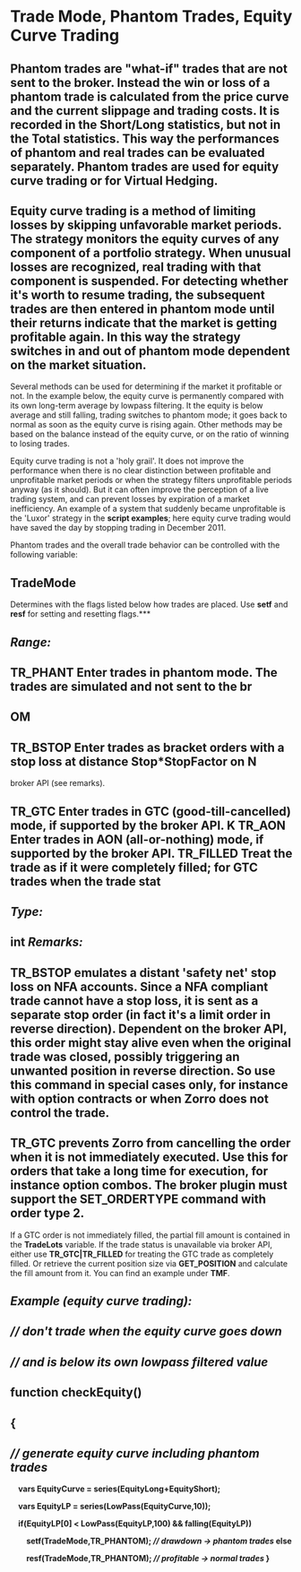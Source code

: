 # ﻿Trade  Mode,  Phantom  Trades,  Equity  Curve Trading 

## Phantom trades are "what-if" trades that are not sent to the broker. Instead the win or loss of a phantom trade is calculated from the price curve and the current slippage and trading costs. It is recorded in the Short/Long statistics, but not in the Total statistics. This way the performances of phantom and real trades can be evaluated separately. Phantom trades are used for equity curve trading or for Virtual Hedging. 

## Equity curve trading is a method of limiting losses by skipping unfavorable market periods. The strategy monitors the equity curves of any component of a portfolio strategy. When unusual losses are recognized, real trading with that component is suspended. For detecting whether it's worth to resume trading, the subsequent trades are then entered in phantom mode until their returns indicate that the market is getting profitable again. In this way the strategy switches in and out of phantom mode dependent on the market situation. 

Several methods can be used for determining if the market it profitable or not. In the example below, the equity curve is permanently compared with its own long-term average by lowpass filtering. It the equity is below average and still falling, trading switches to phantom mode; it goes back to normal as soon as the equity curve is rising again. Other methods may be based on the balance instead of the equity curve, or on the ratio of winning to losing trades. 

Equity curve trading is not a 'holy grail'. It does not improve the performance when there is no clear distinction between profitable and unprofitable market periods or when the strategy filters unprofitable periods anyway (as it should). But it can often improve the perception of a live trading system, and can prevent losses by expiration of a market inefficiency. An example of a system that suddenly became unprofitable is the 'Luxor' strategy in the **script examples**; here equity curve trading would have saved the day by stopping trading in December 2011. 

Phantom trades and the overall trade behavior can be controlled with the following variable: 

## TradeMode 

Determines with the flags listed below how trades are placed. Use **setf** and **resf** for setting and resetting flags.*** 

## *Range:* 

## TR\_PHANT Enter trades in phantom mode. The trades are simulated and not sent to the br

## OM 

## TR\_BSTOP  Enter trades as bracket orders with a stop loss at distance Stop\*StopFactor on N

broker API (see remarks).  

## TR\_GTC  Enter trades in GTC (good-till-cancelled) mode, if supported by the broker API. K TR\_AON  Enter trades in AON (all-or-nothing) mode, if supported by the broker API. TR\_FILLED  Treat the trade as if it were completely filled; for GTC trades when the trade stat

## *Type:* 

## int *Remarks:* 

## TR\_BSTOP emulates a distant 'safety net' stop loss on NFA accounts. Since a NFA compliant trade cannot have a stop loss, it is sent as a separate stop order (in fact it's a limit order in reverse direction). Dependent on the broker API, this order might stay alive even when the original trade was closed, possibly triggering an unwanted position in reverse direction. So use this command in special cases only, for instance with option contracts or when Zorro does not control the trade. 

## TR\_GTC prevents Zorro from cancelling the order when it is not immediately executed. Use this for orders that take a long time for execution, for instance option combos. The broker plugin must support the SET\_ORDERTYPE command with order type 2. 

If a GTC order is not immediately filled, the partial fill amount is contained in the **TradeLots** variable. If the trade status is unavailable via broker API, either use **TR\_GTC|TR\_FILLED** for treating the GTC trade as completely filled. Or retrieve the current position size via **GET\_POSITION** and calculate the fill amount from it. You can find an example under **TMF**. 

## *Example (equity curve trading):* 

## *// don't trade when the equity curve goes down* 

## *// and is below its own lowpass filtered value* 

## function checkEquity() 

## { 

## *// generate equity curve including phantom trades* 

`  `**vars EquityCurve = series(EquityLong+EquityShort);** 

`  `**vars EquityLP = series(LowPass(EquityCurve,10));** 

`  `**if(EquityLP[0] < LowPass(EquityLP,100) && falling(EquityLP))** 

`    `**setf(TradeMode,TR\_PHANTOM); *// drawdown -> phantom trades*   else** 

`    `**resf(TradeMode,TR\_PHANTOM); *// profitable -> normal trades* }** 
